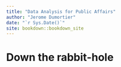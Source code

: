 ```yaml
--- 
title: "Data Analysis for Public Affairs"
author: "Jerome Dumortier"
date: "`r Sys.Date()`"
site: bookdown::bookdown_site
---
```


# Down the rabbit-hole

